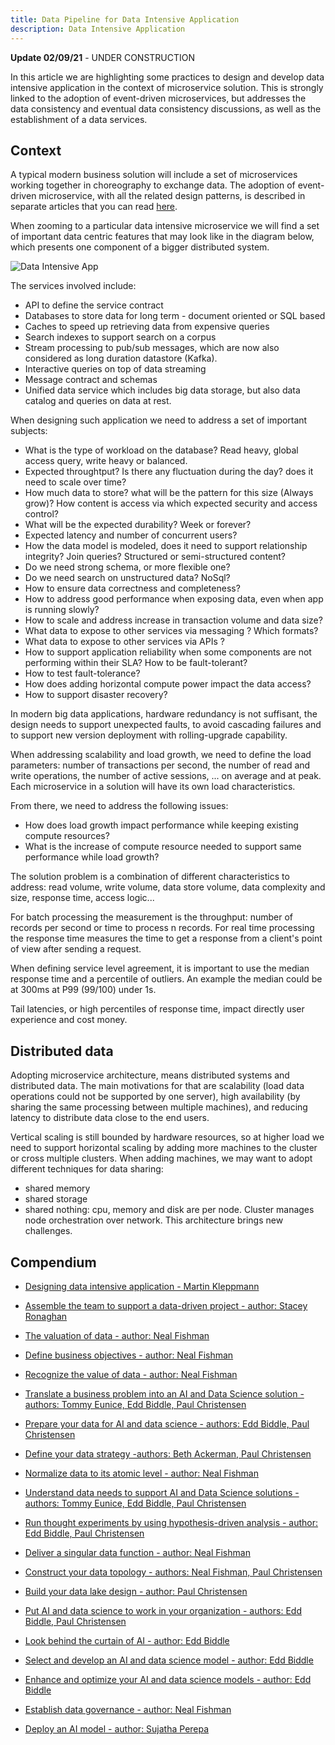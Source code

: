 ```yaml
---
title: Data Pipeline for Data Intensive Application
description: Data Intensive Application
---
```


<InlineNotification kind="warning"><strong>Update 02/09/21</strong> - UNDER CONSTRUCTION</InlineNotification>

In this article we are highlighting some practices to design and develop data intensive application in the context of microservice solution. This is strongly linked to the adoption of event-driven microservices, but addresses the data consistency and eventual data consistency discussions, as well as the establishment of a data services.

## Context

A typical modern business solution will include a set of microservices working together in choreography to exchange data. The adoption of event-driven microservice, with all the related design patterns, is described in separate articles that you can read [here](/patterns/). 

When zooming to a particular data intensive microservice we will find a set of important data centric features that may look like in the diagram below, which presents one component of a bigger distributed system.

![Data Intensive App](./images/data-intensive-app.png)

The services involved include:

* API to define the service contract
* Databases to store data for long term - document oriented or SQL based
* Caches to speed up retrieving data from expensive queries
* Search indexes to support search on a corpus
* Stream processing to pub/sub messages, which are now also considered as long duration datastore (Kafka).
* Interactive queries on top of data streaming
* Message contract and schemas
* Unified data service which includes big data storage, but also data catalog and queries on data at rest.

When designing such application we need to address a set of important subjects:

* What is the type of workload on the database? Read heavy, global access query, write heavy or balanced. 
* Expected throughtput? Is there any fluctuation during the day? does it need to scale over time?
* How much data to store? what will be the pattern for this size (Always grow)? How content is access via which expected security and access control?
* What will be the expected durability? Week or forever?
* Expected latency and number of concurrent users?
* How the data model is modeled, does it need to support relationship integrity? Join queries? Structured or semi-structured content?
* Do we need strong schema, or more flexible one?
* Do we need search on unstructured data? NoSql?
* How to ensure data correctness and completeness?
* How to address good performance when exposing data, even when app is running slowly?
* How to scale and address increase in transaction volume and data size?
* What data to expose to other services via messaging ? Which formats?
* What data to expose to other services via APIs ?
* How to support application reliability when some components are not performing within their SLA? How to be fault-tolerant?
* How to test fault-tolerance?
* How does adding horizontal compute power impact the data access?
* How to support disaster recovery?

In modern big data applications, hardware redundancy is not suffisant, the design needs to support unexpected faults, to avoid cascading failures and to support new version deployment with rolling-upgrade capability. 

When addressing scalability and load growth, we need to define the load parameters: number of transactions per second, the number of read and write operations, the number of active sessions, ... on average and at peak. Each microservice in a solution will have its own load characteristics. 

From there, we need to address the following issues:

* How does load growth impact performance while keeping existing compute resources?
* What is the increase of compute resource needed to support same performance while load growth?

The solution problem is a combination of different characteristics to address: read volume, write volume, data store volume, data complexity and size, response time, access logic...

For batch processing the measurement is the throughput: number of records per second or time to process n records. For real time processing the response time measures the time to get a response from a client's point of view after sending a request.

When defining service level agreement, it is important to use the median response time and a percentile of outliers. An example the median could be at 300ms at P99 (99/100) under 1s.

Tail latencies, or high percentiles of response time, impact directly user experience and cost money.

## Distributed data

Adopting microservice architecture, means distributed systems and distributed data. The main motivations for that are scalability (load data operations could not be supported by one server), high availability (by sharing the same processing between multiple machines), and reducing latency to distribute data close to the end users.

Vertical scaling is still bounded by hardware resources, so at higher load we need to support horizontal scaling by adding more machines to the cluster or cross multiple clusters.  When adding machines, we may want to adopt different techniques for data sharing: 

* shared memory
* shared storage
* shared nothing: cpu, memory and disk are per node. Cluster manages node orchestration over network. This architecture brings new challenges. 


## Compendium

* [Designing data intensive application - Martin Kleppmann](https://www.amazon.com/Designing-Data-Intensive-Applications-Reliable-Maintainable/dp/1449373321/ref=sr_1_3?crid=F3G6F7KYQZMH&keywords=designing+data+intensive+applications&qid=1572566804&sprefix=designing+data+%2Caps%2C204&sr=8-3)
* [Assemble the team to support a data-driven project - author: Stacey Ronaghan](https://www.ibm.com/cloud/garage/practices/culture/assemble-team-for-data-driven-project)
* [The valuation of data - author: Neal Fishman](https://www.ibm.com/cloud/garage/practices/culture/valuation-of-data/)
* [Define business objectives - author: Neal Fishman](https://www.ibm.com/cloud/garage/practices/discover/build-a-business-objective)
* [Recognize the value of data - author: Neal Fishman](https://www.ibm.com/cloud/garage/practices/discover/recognize-value-of-data)
* [Translate a business problem into an AI and Data Science solution - authors: Tommy Eunice, Edd Biddle, Paul Christensen](https://cloudcontent.mybluemix.net/cloud/garage/practices/discover/business-problem-to-ai-data-science-solution)
* [Prepare your data for AI and data science - authors: Edd Biddle, Paul Christensen](https://www.ibm.com/cloud/garage/practices/code/data-preparation-ai-data-science/)

* [Define your data strategy -authors: Beth Ackerman, Paul Christensen](https://www.ibm.com/cloud/garage/practices/think/define-data-strategy/)
* [Normalize data to its atomic level - author: Neal Fishman](https://www.ibm.com/cloud/garage/practices/think/normalize-data/)
* [Understand data needs to support AI and Data Science solutions - authors: Tommy Eunice, Edd Biddle, Paul Christensen](https://www.ibm.com/cloud/garage/practices/think/data-needs-for-ai-data-science/)
* [Run thought experiments by using hypothesis-driven analysis - author: Edd Biddle, Paul Christensen](https://www.ibm.com/cloud/garage/practices/think/thought-experiments-and-hypothesis-driven-analysis/)
* [Deliver a singular data function - author: Neal Fishman](https://www.ibm.com/cloud/garage/practices/code/deliver-singular-data-function/)
* [Construct your data topology - authors: Neal Fishman, Paul Christensen](https://www.ibm.com/cloud/garage/practices/code/construct-data-topology/)
* [Build your data lake design - author: Paul Christensen](https://www.ibm.com/cloud/garage/practices/code/build-data-lake-design/)
* [Put AI and data science to work in your organization - authors: Edd Biddle, Paul Christensen](https://www.ibm.com/cloud/garage/practices/reason/put-ai-data-science-to-work)
* [Look behind the curtain of AI - author: Edd Biddle](https://www.ibm.com/cloud/garage/practices/reason/dispel-magic-of-ai)
* [Select and develop an AI and data science model - author: Edd Biddle](
https://www.ibm.com/cloud/garage/practices/reason/model-selection-development-ai-data-science)
* [Enhance and optimize your AI and data science models - author: Edd Biddle](https://www.ibm.com/cloud/garage/practices/reason/optimize-train-ai-model)
* [Establish data governance - author: Neal Fishman](https://www.ibm.com/cloud/garage/practices/manage/establish-data-governance)
* [Deploy an AI model - author: Sujatha Perepa](https://www.ibm.com/cloud/garage/practices/run/deploy-ai-model/) 

